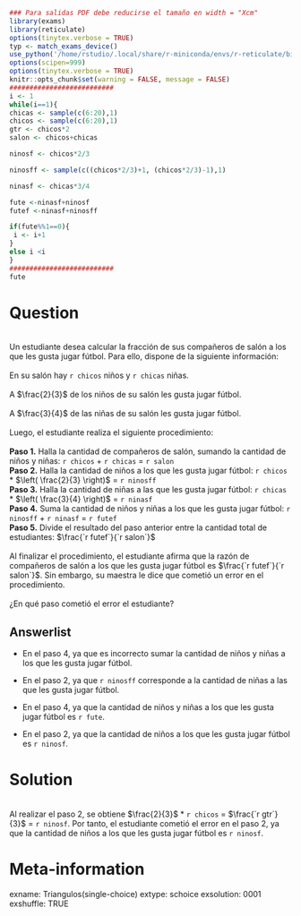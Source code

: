 ```r
### Para salidas PDF debe reducirse el tamaño en width = "Xcm"
library(exams)
library(reticulate)
options(tinytex.verbose = TRUE)
typ <- match_exams_device()
use_python('/home/rstudio/.local/share/r-miniconda/envs/r-reticulate/bin/python', required = TRUE)
options(scipen=999)
options(tinytex.verbose = TRUE)
knitr::opts_chunk$set(warning = FALSE, message = FALSE)
##########################
i <- 1
while(i==1){
chicas <- sample(c(6:20),1)
chicos <- sample(c(6:20),1)
gtr <- chicos*2
salon <- chicos+chicas

ninosf <- chicos*2/3

ninosff <- sample(c((chicos*2/3)+1, (chicos*2/3)-1),1)

ninasf <- chicas*3/4

fute <-ninasf+ninosf
futef <-ninasf+ninosff

if(fute%%1==0){
 i <- i+1 
}
else i <i
}
##########################
fute
```


Question
========
\
Un estudiante desea calcular la fracción de sus compañeros de salón a los que les gusta jugar fútbol. Para ello, dispone de la siguiente información:\
\
En su salón hay `r chicos` niños y `r chicas` niñas.
\
\
A $\frac{2}{3}$ de los niños de su salón les gusta jugar fútbol.
\
\
A $\frac{3}{4}$ de las niñas de su salón les gusta jugar fútbol.
\
\
Luego, el estudiante realiza el siguiente procedimiento:
\
\
**Paso 1.** Halla la cantidad de compañeros de salón, sumando la cantidad de niños y niñas: `r chicos` + `r chicas` = `r salon`
\
**Paso 2.** Halla la cantidad de niños a los que les gusta jugar fútbol: `r chicos` * $\left( \frac{2}{3} \right)$ = `r ninosff`
\
**Paso 3.** Halla la cantidad de niñas a las que les gusta jugar fútbol: `r chicas` * $\left( \frac{3}{4} \right)$ = `r ninasf`
\
**Paso 4.** Suma la cantidad de niños y niñas a los que les gusta jugar fútbol: `r ninosff` + `r ninasf` = `r futef`
\
**Paso 5.** Divide el resultado del paso anterior entre la cantidad total de estudiantes: $\frac{`r futef`}{`r salon`}$
\
\
Al finalizar el procedimiento, el estudiante afirma que la razón de compañeros de salón a los que les gusta jugar fútbol es $\frac{`r futef`}{`r salon`}$. Sin embargo, su maestra le dice que cometió un error en el procedimiento.
\
\
¿En qué paso cometió el error el estudiante?


Answerlist
----------

- En el paso 4, ya que es incorrecto sumar la cantidad de niños y niñas a los que les gusta jugar fútbol.
<br/> 

- En el paso 2, ya que `r ninosff` corresponde a la cantidad de niñas a las que les gusta jugar fútbol.
<br/> 

- En el paso 4, ya que la cantidad de niños y niñas a los que les gusta jugar fútbol es `r fute`.
<br/> 

- En el paso 2, ya que la cantidad de niños a los que les gusta jugar fútbol es `r ninosf`.
<br/> 


Solution
========
\
Al realizar el paso 2, se obtiene $\frac{2}{3}$ * `r chicos` =  $\frac{`r gtr`}{3}$  = `r ninosf`. Por tanto, el estudiante cometió el error en el paso 2, ya que la cantidad de niños a los que les gusta jugar fútbol es `r ninosf`.


Meta-information
================

exname: Triangulos(single-choice)
extype: schoice
exsolution: 0001
exshuffle: TRUE